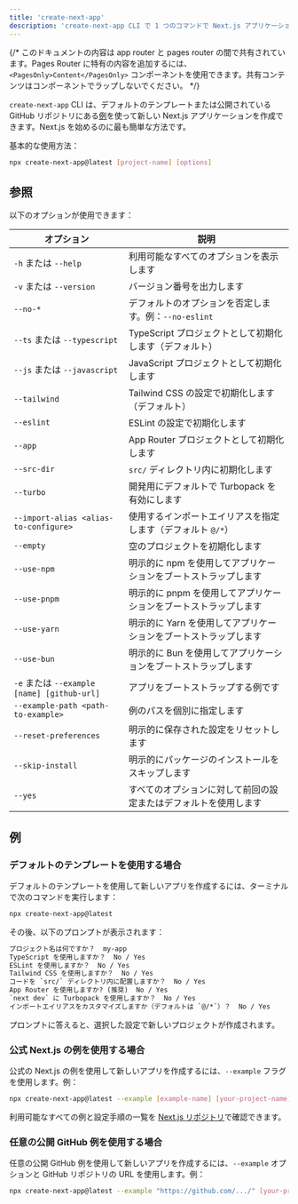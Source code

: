 ```yaml
---
title: 'create-next-app'
description: 'create-next-app CLI で 1 つのコマンドで Next.js アプリケーションを作成します。'
---
```


{/* このドキュメントの内容は app router と pages router の間で共有されています。Pages Router に特有の内容を追加するには、`<PagesOnly>Content</PagesOnly>` コンポーネントを使用できます。共有コンテンツはコンポーネントでラップしないでください。 */}

`create-next-app` CLI は、デフォルトのテンプレートまたは公開されている GitHub リポジトリにある[例](https://github.com/vercel/next.js/tree/canary/examples)を使って新しい Next.js アプリケーションを作成できます。Next.js を始めるのに最も簡単な方法です。

基本的な使用方法：

```bash title="Terminal"
npx create-next-app@latest [project-name] [options]
```

## 参照

以下のオプションが使用できます：

| オプション                               | 説明                                                     |
| --------------------------------------- | -------------------------------------------------------- |
| `-h` または `--help`                    | 利用可能なすべてのオプションを表示します                   |
| `-v` または `--version`                 | バージョン番号を出力します                                |
| `--no-*`                                | デフォルトのオプションを否定します。例：`--no-eslint`      |
| `--ts` または `--typescript`            | TypeScript プロジェクトとして初期化します（デフォルト）     |
| `--js` または `--javascript`            | JavaScript プロジェクトとして初期化します                    |
| `--tailwind`                            | Tailwind CSS の設定で初期化します（デフォルト）            |
| `--eslint`                              | ESLint の設定で初期化します                                |
| `--app`                                 | App Router プロジェクトとして初期化します                   |
| `--src-dir`                             | `src/` ディレクトリ内に初期化します                         |
| `--turbo`                               | 開発用にデフォルトで Turbopack を有効にします               |
| `--import-alias <alias-to-configure>`   | 使用するインポートエイリアスを指定します（デフォルト `@/*`）|
| `--empty`                               | 空のプロジェクトを初期化します                             |
| `--use-npm`                             | 明示的に npm を使用してアプリケーションをブートストラップします |
| `--use-pnpm`                            | 明示的に pnpm を使用してアプリケーションをブートストラップします |
| `--use-yarn`                            | 明示的に Yarn を使用してアプリケーションをブートストラップします |
| `--use-bun`                             | 明示的に Bun を使用してアプリケーションをブートストラップします |
| `-e` または `--example [name] [github-url]` | アプリをブートストラップする例です                          |
| `--example-path <path-to-example>`      | 例のパスを個別に指定します                                 |
| `--reset-preferences`                   | 明示的に保存された設定をリセットします                       |
| `--skip-install`                        | 明示的にパッケージのインストールをスキップします            |
| `--yes`                                 | すべてのオプションに対して前回の設定またはデフォルトを使用します |

## 例

### デフォルトのテンプレートを使用する場合

デフォルトのテンプレートを使用して新しいアプリを作成するには、ターミナルで次のコマンドを実行します：

```bash title="Terminal"
npx create-next-app@latest
```

その後、以下のプロンプトが表示されます：

```txt title="Terminal"
プロジェクト名は何ですか？  my-app
TypeScript を使用しますか？  No / Yes
ESLint を使用しますか？  No / Yes
Tailwind CSS を使用しますか？  No / Yes
コードを `src/` ディレクトリ内に配置しますか？  No / Yes
App Router を使用しますか? (推奨)  No / Yes
`next dev` に Turbopack を使用しますか？  No / Yes
インポートエイリアスをカスタマイズしますか（デフォルトは `@/*`）？  No / Yes
```

プロンプトに答えると、選択した設定で新しいプロジェクトが作成されます。

### 公式 Next.js の例を使用する場合

公式の Next.js の例を使用して新しいアプリを作成するには、`--example` フラグを使用します。例：

```bash title="Terminal"
npx create-next-app@latest --example [example-name] [your-project-name]
```

利用可能なすべての例と設定手順の一覧を [Next.js リポジトリ](https://github.com/vercel/next.js/tree/canary/examples)で確認できます。

### 任意の公開 GitHub 例を使用する場合

任意の公開 GitHub 例を使用して新しいアプリを作成するには、`--example` オプションと GitHub リポジトリの URL を使用します。例：

```bash title="Terminal"
npx create-next-app@latest --example "https://github.com/.../" [your-project-name]
```
